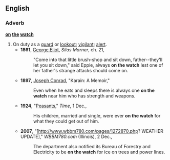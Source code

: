 ==English==

===Adverb===
'''[[on]] [[the]] [[watch]]'''

#  On duty as a [[guard]] or [[lookout]]; [[vigilant]]; [[alert]].
#*'''1861''', [[w:George Eliot|George Eliot]], ''Silas Marner'', ch. 21,
#*:"Come into that little brush-shop and sit down, father--they'll let you sit down," said Eppie, always '''on the watch''' lest one of her father's strange attacks should come on.
#*'''1897''', [[w:Joseph_Conrad|Joseph Conrad]], "Karain: A Memoir,"
#*:Even when he eats and sleeps there is always one '''on the watch''' near him who has strength and weapons.
#*'''1924''', "[http://www.time.com/time/magazine/article/0,9171,728112,00.html Peasants]," ''Time'', 1 Dec.,
#*:His children, married and single, were ever '''on the watch''' for what they could get out of him.
#*'''2007''', "[http://www.wbbm780.com/pages/1272870.php? WEATHER UPDATE]," ''WBBM780.com'' (Illinois), 2 Dec.,
#*:The department also notified its Bureau of Forestry and Electricity to be '''on the watch''' for ice on trees and power lines.